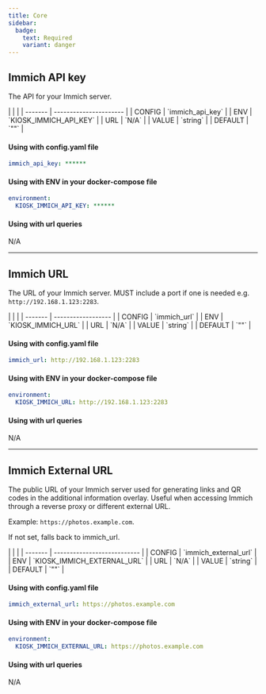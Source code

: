 ```yaml
---
title: Core
sidebar:
  badge:
    text: Required
    variant: danger
---
```




## Immich API key

The API for your Immich server.

<Card title="Settings" icon="setting">
|         |                        |
| ------- | ---------------------- |
| CONFIG  | `immich_api_key`       |
| ENV     | `KIOSK_IMMICH_API_KEY` |
| URL     | `N/A`                  |
| VALUE   | `string`               |
| DEFAULT | `""`                   |

#### Using with config.yaml file

```yaml
immich_api_key: ******
```

#### Using with ENV in your docker-compose file

```yaml
environment:
  KIOSK_IMMICH_API_KEY: ******
```

#### Using with url queries
N/A

</Card>

---

## Immich URL

The URL of your Immich server. MUST include a port if one is needed e.g. `http://192.168.1.123:2283`.

<Card title="Settings" icon="setting">
|         |                    |
| ------- | ------------------ |
| CONFIG  | `immich_url`       |
| ENV     | `KIOSK_IMMICH_URL` |
| URL     | `N/A`              |
| VALUE   | `string`           |
| DEFAULT | `""`               |

#### Using with config.yaml file

```yaml
immich_url: http://192.168.1.123:2283
```

#### Using with ENV in your docker-compose file

```yaml
environment:
  KIOSK_IMMICH_URL: http://192.168.1.123:2283
```

#### Using with url queries
N/A

</Card>

---

## Immich External URL

The public URL of your Immich server used for generating links and QR codes in the additional information overlay. Useful when accessing Immich through a reverse proxy or different external URL.

Example: `https://photos.example.com`.

If not set, falls back to immich_url.

<Card title="Settings" icon="setting">
|         |                             |
| ------- | --------------------------- |
| CONFIG  | `immich_external_url`       |
| ENV     | `KIOSK_IMMICH_EXTERNAL_URL` |
| URL     | `N/A`              |
| VALUE   | `string`                    |
| DEFAULT | `""`                        |

#### Using with config.yaml file

```yaml
immich_external_url: https://photos.example.com
```

#### Using with ENV in your docker-compose file

```yaml
environment:
  KIOSK_IMMICH_EXTERNAL_URL: https://photos.example.com
```

#### Using with url queries
N/A

</Card>
